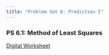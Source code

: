 ```yaml
---
title: "Problem Set 6: Prediction I"
---
```


### PS 6.1: Method of Least Squares

[Digital Worksheet](../../5-prediction/23-method-of-least-squares/_worksheet-digital.qmd)
